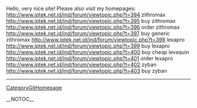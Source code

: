 Hello, very nice site! Please also visit my homepages: http://www.iptek.net.id/ind/forum/viewtopic.php?t=394 zithromax
http://www.iptek.net.id/ind/forum/viewtopic.php?t=395 buy zithromax
http://www.iptek.net.id/ind/forum/viewtopic.php?t=396 order zithromax
http://www.iptek.net.id/ind/forum/viewtopic.php?t=397 buy generic zithromax
http://www.iptek.net.id/ind/forum/viewtopic.php?t=398 lexapro
http://www.iptek.net.id/ind/forum/viewtopic.php?t=399 buy lexapro
http://www.iptek.net.id/ind/forum/viewtopic.php?t=400 buy cheap levaquin
http://www.iptek.net.id/ind/forum/viewtopic.php?t=401 order lexapro
http://www.iptek.net.id/ind/forum/viewtopic.php?t=402 zyban
http://www.iptek.net.id/ind/forum/viewtopic.php?t=403 buy zyban
----
[[CategoryGitHomepage]]

__NOTOC__